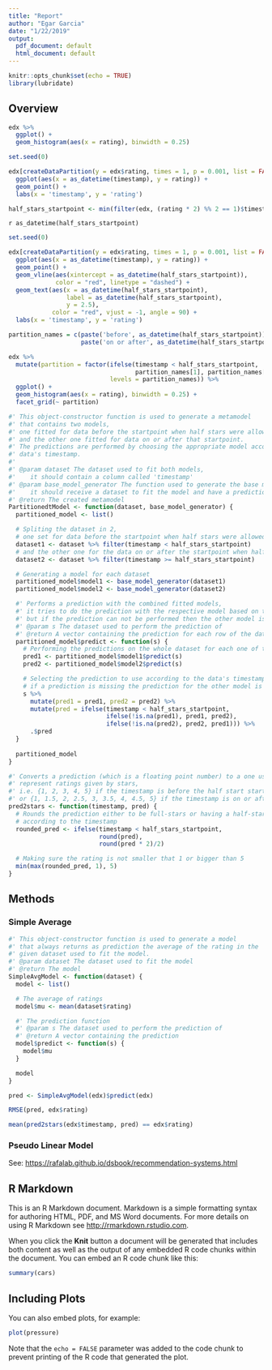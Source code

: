 ```yaml
---
title: "Report"
author: "Egar Garcia"
date: "1/22/2019"
output:
  pdf_document: default
  html_document: default
---
```


```r
knitr::opts_chunk$set(echo = TRUE)
library(lubridate)
```


## Overview

```r
edx %>%
  ggplot() +
  geom_histogram(aes(x = rating), binwidth = 0.25)
```

```r
set.seed(0)
```

```r
edx[createDataPartition(y = edx$rating, times = 1, p = 0.001, list = FALSE),] %>%
  ggplot(aes(x = as_datetime(timestamp), y = rating)) +
  geom_point() +
  labs(x = 'timestamp', y = 'rating')
```


```r
half_stars_startpoint <- min(filter(edx, (rating * 2) %% 2 == 1)$timestamp)
```

`r as_datetime(half_stars_startpoint)`

```r
set.seed(0)
```

```r
edx[createDataPartition(y = edx$rating, times = 1, p = 0.001, list = FALSE),] %>%
  ggplot(aes(x = as_datetime(timestamp), y = rating)) +
  geom_point() +
  geom_vline(aes(xintercept = as_datetime(half_stars_startpoint)),
             color = "red", linetype = "dashed") +
  geom_text(aes(x = as_datetime(half_stars_startpoint),
                label = as_datetime(half_stars_startpoint),
                y = 2.5),
            color = "red", vjust = -1, angle = 90) +
  labs(x = 'timestamp', y = 'rating')
```

```r
partition_names = c(paste('before', as_datetime(half_stars_startpoint)),
                    paste('on or after', as_datetime(half_stars_startpoint)))

edx %>%
  mutate(partition = factor(ifelse(timestamp < half_stars_startpoint,
                                   partition_names[1], partition_names[2]),
                            levels = partition_names)) %>%
  ggplot() +
  geom_histogram(aes(x = rating), binwidth = 0.25) +
  facet_grid(~ partition)
```

```r
#' This object-constructor function is used to generate a metamodel 
#' that contains two models,
#' one fitted for data before the startpoint when half stars were allowed in the ratings,
#' and the other one fitted for data on or after that startpoint.
#' The predictions are performed by choosing the appropriate model according to the 
#' data's timestamp.
#' 
#' @param dataset The dataset used to fit both models,
#'    it should contain a column called 'timestamp'
#' @param base_model_generator The function used to generate the base models,
#'    it should receive a dataset to fit the model and have a prediction function
#' @return The created metamodel
PartitionedtModel <- function(dataset, base_model_generator) {
  partitioned_model <- list()

  # Spliting the dataset in 2,
  # one set for data before the startpoint when half stars were allowed
  dataset1 <- dataset %>% filter(timestamp < half_stars_startpoint)
  # and the other one for the data on or after the startpoint when half stars were allowed
  dataset2 <- dataset %>% filter(timestamp >= half_stars_startpoint)

  # Generating a model for each dataset
  partitioned_model$model1 <- base_model_generator(dataset1)
  partitioned_model$model2 <- base_model_generator(dataset2)

  #' Performs a prediction with the combined fitted models,
  #' it tries to do the prediction with the respective model based on the timestamp,
  #' but if the prediction can not be performed then the other model is attempted.
  #' @param s The dataset used to perform the prediction of
  #' @return A vector containing the prediction for each row of the dataset
  partitioned_model$predict <- function(s) {
    # Performing the predictions on the whole dataset for each one of the models
    pred1 <- partitioned_model$model1$predict(s)
    pred2 <- partitioned_model$model2$predict(s)

    # Selecting the prediction to use according to the data's timestamp,
    # if a prediction is missing the prediction for the other model is used
    s %>%
      mutate(pred1 = pred1, pred2 = pred2) %>%
      mutate(pred = ifelse(timestamp < half_stars_startpoint,
                           ifelse(!is.na(pred1), pred1, pred2),
                           ifelse(!is.na(pred2), pred2, pred1))) %>%
      .$pred
  }
  
  partitioned_model
}
```

```r
#' Converts a prediction (which is a floating point number) to a one used to 
#' represent ratings given by stars,
#' i.e. {1, 2, 3, 4, 5} if the timestamp is before the half start startpoint 
#' or {1, 1.5, 2, 2.5, 3, 3.5, 4, 4.5, 5} if the timestamp is on or after.
pred2stars <- function(timestamp, pred) {
  # Rounds the prediction either to be full-stars or having a half-star
  # according to the timestamp
  rounded_pred <- ifelse(timestamp < half_stars_startpoint,
                         round(pred),
                         round(pred * 2)/2)

  # Making sure the rating is not smaller that 1 or bigger than 5  
  min(max(rounded_pred, 1), 5)
}
```



## Methods

### Simple Average

```r
#' This object-constructor function is used to generate a model
#' that always returns as prediction the average of the rating in the
#' given dataset used to fit the model.
#' @param dataset The dataset used to fit the model
#' @return The model
SimpleAvgModel <- function(dataset) {
  model <- list()

  # The average of ratings
  model$mu <- mean(dataset$rating)

  #' The prediction function
  #' @param s The dataset used to perform the prediction of
  #' @return A vector containing the prediction
  model$predict <- function(s) {
    model$mu
  }

  model
}
```


```r
pred <- SimpleAvgModel(edx)$predict(edx)
```

```r
RMSE(pred, edx$rating)
```

```r
mean(pred2stars(edx$timestamp, pred) == edx$rating)
```


### Pseudo Linear Model

See: <https://rafalab.github.io/dsbook/recommendation-systems.html>


## R Markdown

This is an R Markdown document. Markdown is a simple formatting syntax for authoring HTML, PDF, and MS Word documents. For more details on using R Markdown see <http://rmarkdown.rstudio.com>.

When you click the **Knit** button a document will be generated that includes both content as well as the output of any embedded R code chunks within the document. You can embed an R code chunk like this:

```r
summary(cars)
```

## Including Plots

You can also embed plots, for example:

```r
plot(pressure)
```

Note that the `echo = FALSE` parameter was added to the code chunk to prevent printing of the R code that generated the plot.
